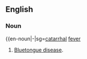 {{rfc}}
==English==
{{wikipedia}}
===Noun===
{{en-noun|-|sg=[[catarrhal]] [[fever]]

# [[bluetongue disease|Bluetongue disease]].